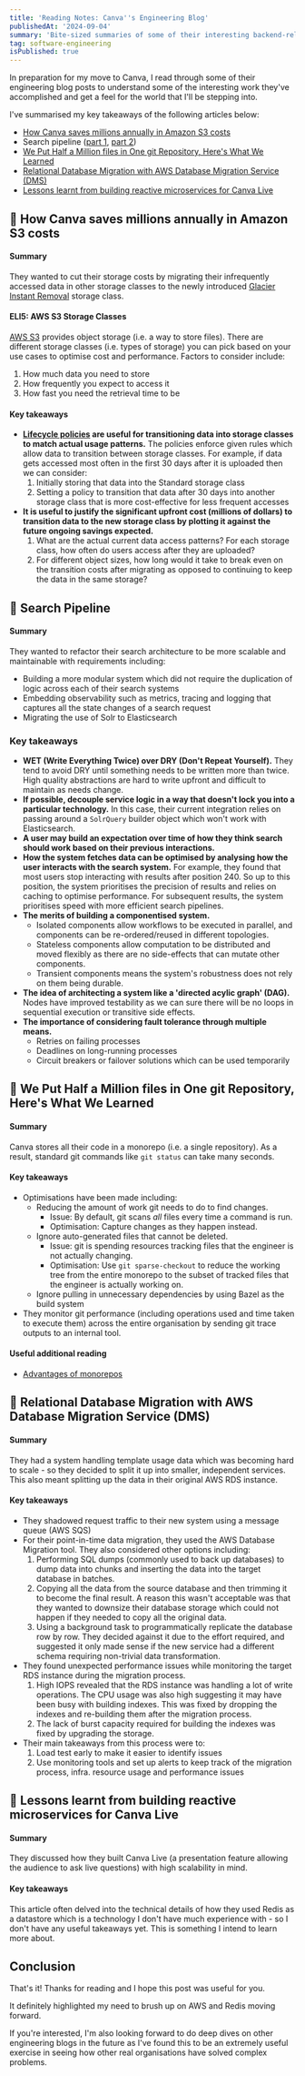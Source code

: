 ```yaml
---
title: 'Reading Notes: Canva''s Engineering Blog'
publishedAt: '2024-09-04'
summary: 'Bite-sized summaries of some of their interesting backend-related articles'
tag: software-engineering
isPublished: true
---
```


In preparation for my move to Canva, I read through some of their engineering blog posts to understand some of the
interesting work they've accomplished and get a feel for the world that I'll be stepping into.

I've summarised my key takeaways of the following articles below:
- [How Canva saves millions annually in Amazon S3 costs](https://www.canva.dev/blog/engineering/optimising-s3-savings/)
- Search pipeline ([part 1]((https://www.canva.dev/blog/engineering/search-pipeline-part-i/)), [part 2](https://www.canva.dev/blog/engineering/search-pipeline-part-ii/))
- [We Put Half a Million files in One git Repository, Here's What We Learned](https://www.canva.dev/blog/engineering/we-put-half-a-million-files-in-one-git-repository-heres-what-we-learned/)
- [Relational Database Migration with AWS Database Migration Service (DMS)](https://www.canva.dev/blog/engineering/dms-aws-rds-migration/)
- [Lessons learnt from building reactive microservices for Canva Live](https://www.canva.dev/blog/engineering/lessons-learnt-from-building-reactive-microservices-for-canva-live/)

## 🤔 How Canva saves millions annually in Amazon S3 costs
#### Summary
They wanted to cut their storage costs by migrating their infrequently accessed data in other storage classes to the newly introduced [Glacier Instant Removal](https://aws.amazon.com/s3/storage-classes/glacier/instant-retrieval/) storage class.

#### ELI5: AWS S3 Storage Classes
[AWS S3](https://aws.amazon.com/s3/) provides object storage (i.e. a way to store files). There are different storage classes (i.e. types of storage) you can pick based on your use cases
to optimise cost and performance. Factors to consider include:
1. How much data you need to store
2. How frequently you expect to access it
3. How fast you need the retrieval time to be

#### Key takeaways
- **[Lifecycle policies](https://docs.aws.amazon.com/AmazonS3/latest/userguide/object-lifecycle-mgmt.html) are useful for transitioning data into storage classes to match actual usage patterns.** The policies enforce given rules which allow data to transition between storage classes. For example, if data gets accessed most often in the
first 30 days after it is uploaded then we can consider:
    1. Initially storing that data into the Standard storage class
    2. Setting a policy to transition that data after 30 days into another storage class that is more cost-effective for less frequent accesses
- **It is useful to justify the significant upfront cost (millions of dollars) to transition data to the new storage class by plotting it against the future ongoing savings expected.**
    1. What are the actual current data access patterns? For each storage class, how often do users access after they are uploaded?
    2. For different object sizes, how long would it take to break even on the transition costs after migrating as opposed to continuing to keep the data in the same storage?

## 🤔 Search Pipeline
#### Summary
They wanted to refactor their search architecture to be more scalable and maintainable with requirements including:
- Building a more modular system which did not require the duplication of logic across each of their search systems
- Embedding observability such as metrics, tracing and logging that captures all the state changes of a search request
- Migrating the use of Solr to Elasticsearch

### Key takeaways
- **WET (Write Everything Twice) over DRY (Don't Repeat Yourself).** They tend to avoid DRY until something needs to be written more than twice. High quality abstractions are hard to write upfront and difficult to maintain as needs change.
- **If possible, decouple service logic in a way that doesn't lock you into a particular technology.** In this case, their current integration relies on passing around a `SolrQuery` builder object which won't work with Elasticsearch.
- **A user may build an expectation over time of how they think search should work based on their previous interactions.**
- **How the system fetches data can be optimised by analysing how the user interacts with the search system.** For example, they found that most users stop interacting with results after position 240. So up to this position, the system prioritises the precision of results and relies on caching to optimise performance. For subsequent results, the system prioritises speed with more efficient search pipelines.
- **The merits of building a componentised system.**
    - Isolated components allow workflows to be executed in parallel, and components can be re-ordered/reused in different topologies.
    - Stateless components allow computation to be distributed and moved flexibly as there are no side-effects that can mutate other components.
    - Transient components means the system's robustness does not rely on them being durable.
- **The idea of architecting a system like a 'directed acylic graph' (DAG).** Nodes have improved testability as we can sure there will be no loops in sequential execution or transitive side effects.
- **The importance of considering fault tolerance through multiple means.**
    - Retries on failing processes
    - Deadlines on long-running processes
    - Circuit breakers or failover solutions which can be used temporarily

## 🤔 We Put Half a Million files in One git Repository, Here's What We Learned
#### Summary
Canva stores all their code in a monorepo (i.e. a single repository). As a result, standard git commands like `git status` can take many seconds.

#### Key takeaways
-  Optimisations have been made including:
    - Reducing the amount of work git needs to do to find changes.
        - Issue: By default, git scans *all* files every time a command is run.
        - Optimisation: Capture changes as they happen instead.
    - Ignore auto-generated files that cannot be deleted.
        - Issue: git is spending resources tracking files that the engineer is not actually changing.
        - Optimisation: Use `git sparse-checkout` to reduce the working tree from the entire monorepo to the subset of tracked files that the engineer is actually working on.
    - Ignore pulling in unnecessary dependencies by using Bazel as the build system
- They monitor git performance (including operations used and time taken to execute them) across the entire organisation by sending git trace outputs to an internal tool.

#### Useful additional reading
- [Advantages of monorepos](https://danluu.com/monorepo/)

## 🤔 Relational Database Migration with AWS Database Migration Service (DMS)
#### Summary
They had a system handling template usage data which was becoming hard to scale - so they decided to split it up into smaller, independent services. This also meant splitting up the data in their original AWS RDS instance.

#### Key takeaways
- They shadowed request traffic to their new system using a message queue (AWS SQS)
- For their point-in-time data migration, they used the AWS Database Migration tool. They also considered other options including:
    1. Performing SQL dumps (commonly used to back up databases) to dump data into chunks and inserting the data into the target database in batches.
    2. Copying all the data from the source database and then trimming it to become the final result. A reason this wasn't acceptable was that they wanted to downsize their database storage which could not happen if they needed to copy all the original data.
    3. Using a background task to programmatically replicate the database row by row. They decided against it due to the effort required, and suggested it only made sense if the new service had a different schema requiring non-trivial data transformation.
- They found unexpected performance issues while monitoring the target RDS instance during the migration process.
    1. High IOPS revealed that the RDS instance was handling a lot of write operations. The CPU usage was also high suggesting it may have been busy with building indexes. This was fixed by dropping the indexes and re-building them after the migration process.
    2. The lack of burst capacity required for building the indexes was fixed by upgrading the storage.
- Their main takeaways from this process were to:
    1. Load test early to make it easier to identify issues
    2. Use monitoring tools and set up alerts to keep track of the migration process, infra. resource usage and performance issues

## 🤔 Lessons learnt from building reactive microservices for Canva Live
#### Summary
They discussed how they built Canva Live (a presentation feature allowing the audience to ask live questions) with high scalability in mind.

#### Key takeaways
This article often delved into the technical details of how they used Redis as a datastore which is a technology I don't have much experience with - so I don't have any useful takeaways yet. This is something I intend to learn more about.

## Conclusion
That's it! Thanks for reading and I hope this post was useful for you.

It definitely highlighted my need to brush up on AWS and Redis moving forward.

If you're interested, I'm also looking forward to do deep dives on other engineering blogs in the future as I've found this to be an extremely useful exercise
in seeing how other real organisations have solved complex problems.
